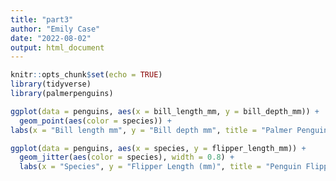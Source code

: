 ```yaml
---
title: "part3"
author: "Emily Case"
date: "2022-08-02"
output: html_document
---
```


```r
knitr::opts_chunk$set(echo = TRUE)
library(tidyverse)
library(palmerpenguins)
```


```r
ggplot(data = penguins, aes(x = bill_length_mm, y = bill_depth_mm)) +
  geom_point(aes(color = species)) +
labs(x = "Bill length mm", y = "Bill depth mm", title = "Palmer Penguins Bill Length and Bill Depth")
```
```r
ggplot(data = penguins, aes(x = species, y = flipper_length_mm)) +
  geom_jitter(aes(color = species), width = 0.8) +
  labs(x = "Species", y = "Flipper Length (mm)", title = "Penguin Flipper Length by Species")
```





